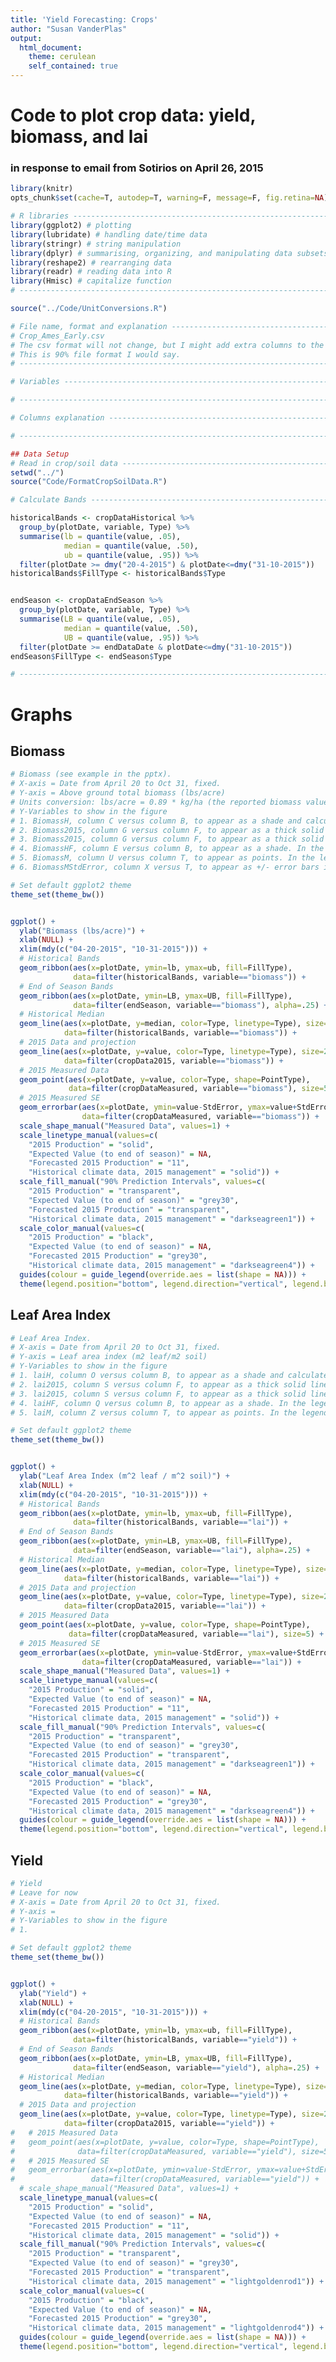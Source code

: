 ```yaml
---
title: 'Yield Forecasting: Crops'
author: "Susan VanderPlas"
output:
  html_document:
    theme: cerulean
    self_contained: true
---
```



# Code to plot crop data: yield, biomass, and lai
### in response to email from Sotirios on April 26, 2015
```r
library(knitr)
opts_chunk$set(cache=T, autodep=T, warning=F, message=F, fig.retina=NA)
```

```r
# R libraries -------------------------------------------------------------------
library(ggplot2) # plotting
library(lubridate) # handling date/time data
library(stringr) # string manipulation
library(dplyr) # summarising, organizing, and manipulating data subsets
library(reshape2) # rearranging data
library(readr) # reading data into R
library(Hmisc) # capitalize function
# -------------------------------------------------------------------------------
```

```r
source("../Code/UnitConversions.R")
```

```r
# File name, format and explanation ---------------------------------------------
# Crop_Ames_Early.csv
# The csv format will not change, but I might add extra columns to the right.
# This is 90% file format I would say.
# -------------------------------------------------------------------------------

# Variables --------------------------------------------------------------------

# -------------------------------------------------------------------------------

# Columns explanation -----------------------------------------------------------

# -------------------------------------------------------------------------------
```

```r
## Data Setup
# Read in crop/soil data --------------------------------------------------------
setwd("../")
source("Code/FormatCropSoilData.R")

# Calculate Bands ---------------------------------------------------------------

historicalBands <- cropDataHistorical %>%
  group_by(plotDate, variable, Type) %>%
  summarise(lb = quantile(value, .05),
            median = quantile(value, .50),
            ub = quantile(value, .95)) %>%
  filter(plotDate >= dmy("20-4-2015") & plotDate<=dmy("31-10-2015"))
historicalBands$FillType <- historicalBands$Type


endSeason <- cropDataEndSeason %>%
  group_by(plotDate, variable, Type) %>%
  summarise(LB = quantile(value, .05),
            median = quantile(value, .50),
            UB = quantile(value, .95)) %>%
  filter(plotDate >= endDataDate & plotDate<=dmy("31-10-2015"))
endSeason$FillType <- endSeason$Type

# -------------------------------------------------------------------------------

```

# Graphs
## Biomass
```r

# Biomass (see example in the pptx).
# X-axis = Date from April 20 to Oct 31, fixed.
# Y-axis = Above ground total biomass (lbs/acre)
# Units conversion: lbs/acre = 0.89 * kg/ha (the reported biomass values are in kg/ha)
# Y-Variables to show in the figure
# 1. BiomassH, column C versus column B, to appear as a shade and calculate also the long term average value and show it as a black line. In the legend call it biomass production with 2015 management and historical weather data
# 2. Biomass2015, column G versus column F, to appear as a thick solid line – leave out the last 14 rows! In the legend call it biomass production 2015
# 3. Biomass2015, column G versus column F, to appear as a thick solid line – plot only the last 14 rows! In the legend call it forecasted biomass production for the next 14 days
# 4. BiomassHF, column E versus column B, to appear as a shade. In the legend call it expected biomass production until the end of the season. This plot should start from the point when the Biomass2015 ends.
# 5. BiomassM, column U versus column T, to appear as points. In the legend call it measured biomass production.
# 6. BiomassMStdError, column X versus T, to appear as +/- error bars in the points.

# Set default ggplot2 theme
theme_set(theme_bw())


ggplot() +
  ylab("Biomass (lbs/acre)") +
  xlab(NULL) +
  xlim(mdy(c("04-20-2015", "10-31-2015"))) +
  # Historical Bands
  geom_ribbon(aes(x=plotDate, ymin=lb, ymax=ub, fill=FillType),
              data=filter(historicalBands, variable=="biomass")) +
  # End of Season Bands
  geom_ribbon(aes(x=plotDate, ymin=LB, ymax=UB, fill=FillType),
              data=filter(endSeason, variable=="biomass"), alpha=.25) +
  # Historical Median
  geom_line(aes(x=plotDate, y=median, color=Type, linetype=Type), size=1,
            data=filter(historicalBands, variable=="biomass")) +
  # 2015 Data and projection
  geom_line(aes(x=plotDate, y=value, color=Type, linetype=Type), size=2,
            data=filter(cropData2015, variable=="biomass")) +
  # 2015 Measured Data
  geom_point(aes(x=plotDate, y=value, color=Type, shape=PointType),
             data=filter(cropDataMeasured, variable=="biomass"), size=5) +
  # 2015 Measured SE
  geom_errorbar(aes(x=plotDate, ymin=value-StdError, ymax=value+StdError, color=Type),
                data=filter(cropDataMeasured, variable=="biomass")) +
  scale_shape_manual("Measured Data", values=1) +
  scale_linetype_manual(values=c(
    "2015 Production" = "solid",
    "Expected Value (to end of season)" = NA,
    "Forecasted 2015 Production" = "11",
    "Historical climate data, 2015 management" = "solid")) +
  scale_fill_manual("90% Prediction Intervals", values=c(
    "2015 Production" = "transparent",
    "Expected Value (to end of season)" = "grey30",
    "Forecasted 2015 Production" = "transparent",
    "Historical climate data, 2015 management" = "darkseagreen1")) +
  scale_color_manual(values=c(
    "2015 Production" = "black",
    "Expected Value (to end of season)" = NA,
    "Forecasted 2015 Production" = "grey30",
    "Historical climate data, 2015 management" = "darkseagreen4")) +
  guides(colour = guide_legend(override.aes = list(shape = NA))) + 
  theme(legend.position="bottom", legend.direction="vertical", legend.box="horizontal")

```

## Leaf Area Index
```r

# Leaf Area Index.
# X-axis = Date from April 20 to Oct 31, fixed.
# Y-axis = Leaf area index (m2 leaf/m2 soil)
# Y-Variables to show in the figure
# 1. laiH, column O versus column B, to appear as a shade and calculate also the long term average value and show it as a black line. In the legend call it LAI with 2015 management and historical weather data
# 2. lai2015, column S versus column F, to appear as a thick solid line – leave out the last 14 rows! In the legend call it LAI 2015
# 3. lai2015, column S versus column F, to appear as a thick solid line – plot only the last 14 rows! In the legend call it forecasted LAI for the next 14 days
# 4. laiHF, column Q versus column B, to appear as a shade. In the legend call it expected LAI until the end of the season. This plot should start from the point when the lai2015 ends.
# 5. laiM, column Z versus column T, to appear as points. In the legend call it measured LAI. # 6. laiMStdError, column AC versus T, to appear as +/- error bars in the points.

# Set default ggplot2 theme
theme_set(theme_bw())


ggplot() +
  ylab("Leaf Area Index (m^2 leaf / m^2 soil)") +
  xlab(NULL) +
  xlim(mdy(c("04-20-2015", "10-31-2015"))) +
  # Historical Bands
  geom_ribbon(aes(x=plotDate, ymin=lb, ymax=ub, fill=FillType),
              data=filter(historicalBands, variable=="lai")) +
  # End of Season Bands
  geom_ribbon(aes(x=plotDate, ymin=LB, ymax=UB, fill=FillType),
              data=filter(endSeason, variable=="lai"), alpha=.25) +
  # Historical Median
  geom_line(aes(x=plotDate, y=median, color=Type, linetype=Type), size=1,
            data=filter(historicalBands, variable=="lai")) +
  # 2015 Data and projection
  geom_line(aes(x=plotDate, y=value, color=Type, linetype=Type), size=2,
            data=filter(cropData2015, variable=="lai")) +
  # 2015 Measured Data
  geom_point(aes(x=plotDate, y=value, color=Type, shape=PointType),
             data=filter(cropDataMeasured, variable=="lai"), size=5) +
  # 2015 Measured SE
  geom_errorbar(aes(x=plotDate, ymin=value-StdError, ymax=value+StdError, color=Type),
                data=filter(cropDataMeasured, variable=="lai")) +
  scale_shape_manual("Measured Data", values=1) +
  scale_linetype_manual(values=c(
    "2015 Production" = "solid",
    "Expected Value (to end of season)" = NA,
    "Forecasted 2015 Production" = "11",
    "Historical climate data, 2015 management" = "solid")) +
  scale_fill_manual("90% Prediction Intervals", values=c(
    "2015 Production" = "transparent",
    "Expected Value (to end of season)" = "grey30",
    "Forecasted 2015 Production" = "transparent",
    "Historical climate data, 2015 management" = "darkseagreen1")) +
  scale_color_manual(values=c(
    "2015 Production" = "black",
    "Expected Value (to end of season)" = NA,
    "Forecasted 2015 Production" = "grey30",
    "Historical climate data, 2015 management" = "darkseagreen4")) +
  guides(colour = guide_legend(override.aes = list(shape = NA))) + 
  theme(legend.position="bottom", legend.direction="vertical", legend.box="horizontal")

```


## Yield
```r

# Yield
# Leave for now
# X-axis = Date from April 20 to Oct 31, fixed.
# Y-axis =
# Y-Variables to show in the figure
# 1.

# Set default ggplot2 theme
theme_set(theme_bw())


ggplot() +
  ylab("Yield") +
  xlab(NULL) +
  xlim(mdy(c("04-20-2015", "10-31-2015"))) +
  # Historical Bands
  geom_ribbon(aes(x=plotDate, ymin=lb, ymax=ub, fill=FillType),
              data=filter(historicalBands, variable=="yield")) +
  # End of Season Bands
  geom_ribbon(aes(x=plotDate, ymin=LB, ymax=UB, fill=FillType),
              data=filter(endSeason, variable=="yield"), alpha=.25) +
  # Historical Median
  geom_line(aes(x=plotDate, y=median, color=Type, linetype=Type), size=1,
            data=filter(historicalBands, variable=="yield")) +
  # 2015 Data and projection
  geom_line(aes(x=plotDate, y=value, color=Type, linetype=Type), size=2,
            data=filter(cropData2015, variable=="yield")) +
#   # 2015 Measured Data
#   geom_point(aes(x=plotDate, y=value, color=Type, shape=PointType),
#              data=filter(cropDataMeasured, variable=="yield"), size=5) +
#   # 2015 Measured SE
#   geom_errorbar(aes(x=plotDate, ymin=value-StdError, ymax=value+StdError, color=Type),
#                 data=filter(cropDataMeasured, variable=="yield")) +
  # scale_shape_manual("Measured Data", values=1) +
  scale_linetype_manual(values=c(
    "2015 Production" = "solid",
    "Expected Value (to end of season)" = NA,
    "Forecasted 2015 Production" = "11",
    "Historical climate data, 2015 management" = "solid")) +
  scale_fill_manual("90% Prediction Intervals", values=c(
    "2015 Production" = "transparent",
    "Expected Value (to end of season)" = "grey30",
    "Forecasted 2015 Production" = "transparent",
    "Historical climate data, 2015 management" = "lightgoldenrod1")) +
  scale_color_manual(values=c(
    "2015 Production" = "black",
    "Expected Value (to end of season)" = NA,
    "Forecasted 2015 Production" = "grey30",
    "Historical climate data, 2015 management" = "lightgoldenrod4")) +
  guides(colour = guide_legend(override.aes = list(shape = NA))) + 
  theme(legend.position="bottom", legend.direction="vertical", legend.box="horizontal")

```
